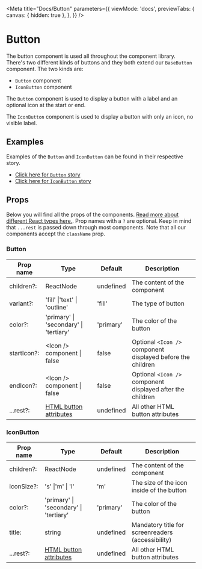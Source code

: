 
<Meta
  title="Docs/Button"
  parameters={{
    viewMode: 'docs',
    previewTabs: {
      canvas: { hidden: true },
    },
  }}
/>

# Button

The button component is used all throughout the component library. There's two different kinds of buttons and they both extend our `BaseButton` component. The two kinds are:

- `Button` component
- `IconButton` component

The `Button` component is used to display a button with a label and an optional icon at the start or end.

The `IconButton` component is used to display a button with only an icon, no visible label.

## Examples

Examples of the `Button` and `IconButton` can be found in their respective story.

- [Click here for `Button` story](/docs/stories-ui-button--filled-button)
- [Click here for `IconButton` story](/docs/stories-ui-iconbutton--button)

## Props

Below you will find all the props of the components. [Read more about different React types here.](https://react-typescript-cheatsheet.netlify.app/docs/advanced/types_react_api/#typesreact).
Prop names with a `?` are optional. Keep in mind that `...rest` is passed down through most components. Note that all our components accept the `className` prop.

### Button

| Prop name   | Type                                                                                                  | Default   | Description                                                 |
| ----------- | ----------------------------------------------------------------------------------------------------- | --------- | ----------------------------------------------------------- |
| children?:  | ReactNode                                                                                             | undefined | The content of the component                                |
| variant?:   | 'fill' \|'text' \| 'outline'                                                                          | 'fill'    | The type of button                                          |
| color?:     | 'primary' \| 'secondary' \| 'tertiary'                                                                | 'primary' | The color of the button                                     |
| startIcon?: | &lt;Icon /> component \| false                                                                        | false     | Optional `<Icon />` component displayed before the children |
| endIcon?:   | &lt;Icon /> component \| false                                                                        | false     | Optional `<Icon />` component displayed after the children  |
| ...rest?:   | [HTML button attributes](https://developer.mozilla.org/en-US/docs/Web/HTML/Element/button#attributes) | undefined | All other HTML button attributes                            |

### IconButton

| Prop name  | Type                                                                                                  | Default   | Description                                       |
| ---------- | ----------------------------------------------------------------------------------------------------- | --------- | ------------------------------------------------- |
| children?: | ReactNode                                                                                             | undefined | The content of the component                      |
| iconSize?: | 's' \|'m' \| 'l'                                                                                      | 'm'       | The size of the icon inside of the button         |
| color?:    | 'primary' \| 'secondary' \| 'tertiary'                                                                | 'primary' | The color of the button                           |
| title:     | string                                                                                                | undefined | Mandatory title for screenreaders (accessibility) |
| ...rest?:  | [HTML button attributes](https://developer.mozilla.org/en-US/docs/Web/HTML/Element/button#attributes) | undefined | All other HTML button attributes                  |
